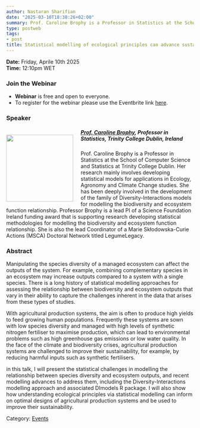 ---
author: Nastaran Sharifian
date: "2025-03-10T18:38:26+02:00"
summary: Prof. Caroline Brophy is a Professor in Statistics at the School of Computer Science and Statistics at Trinity College Dublin. Her research mainly involves developing statistical models for applications in Ecology, Agronomy and Climate Change studies. She has been deeply involved in the development of the family of Diversity-Interactions models for modelling the biodiversity and ecosystem function relationship. Professor Brophy is a lead PI of a Science Foundation Ireland funding award that is supporting research developing statistical methodologies for modelling the biodiversity and ecosystem function relationship. She is also the lead Coordinator of a Marie Skłodowska-Curie Actions (MSCA) Doctoral Network titled LegumeLegacy.
type: postweb
tags:
- post
title: Statistical modelling of ecological principles can advance sustainable agriculture
---
**Date:** Friday, Aprile 10th 2025 <br>
**Time:** 12:10pm WET <br>

### Join the Webinar

  - **Webinar** is free and open to everyone. 
  - To register for the webinar please use the Eventbrite link [here](https://forms.office.com/Pages/ResponsePage.aspx?id=zPVUFDW7hUa72YYh_YBVyVf5diHPK9hKlZHeXh9uPr5UQU9ZTDJRRlFVTEFVQlFPQ0ZBM0hIM0dQQy4u).


### Speaker

##### <img src="/webinars/posts/image/pic_Caroline_Brophy.png" width="180px" height="180px" align="left" style="margin:15px 20px 0px 0px"><a name="Rafael"></a> [Prof. Caroline Brophy](https://www.scss.tcd.ie/caroline.brophy/), Professor in Statistics, Trinity College Dublin, Ireland

Prof. Caroline Brophy is a Professor in Statistics at the School of Computer Science and Statistics at Trinity College Dublin. Her research mainly involves developing statistical models for applications in Ecology, Agronomy and Climate Change studies. She has been deeply involved in the development of the family of Diversity-Interactions models for modelling the biodiversity and ecosystem function relationship. Professor Brophy is a lead PI of a Science Foundation Ireland funding award that is supporting research developing statistical methodologies for modelling the biodiversity and ecosystem function relationship. She is also the lead Coordinator of a Marie Skłodowska-Curie Actions (MSCA) Doctoral Network titled LegumeLegacy.


### Abstract
Manipulating the species diversity of a managed ecosystem can affect the outputs of the system. For example, combining complementary species in an ecosystem may increase outputs compared to a system with a single species. There is a long history of statistical modelling approaches for assessing the relationship between biodiversity and ecosystem outputs that vary in their ability to capture the challenges inherent in the data that arises from these types of studies.


With agricultural production systems, the aim is often to produce high yields to feed growing human populations. Frequently these systems are sown with low species diversity and managed with high levels of synthetic nitrogen fertiliser to maximise production, which can lead to environmental problems such as high greenhouse gas emissions or low water quality. In the face of the climate and biodiversity crises, agricultural production systems are challenged to improve their sustainability, for example, by reducing harmful inputs such as synthetic fertilisers.


in this talk, I will present the statistical challenges in modelling the relationship between species diversity and ecosystem outputs, and recent modelling advances to address them, including the Diversity-Interactions modelling approach and associated DImodels R package. I will also show how understanding ecological principles via statistical modelling can inform on optimal designs of agricultural production systems and be used to improve their sustainability.

Category: [<u>Events</u>](/events/posts/2025-04-10-webinar_ecology/)